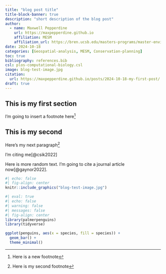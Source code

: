 ```yaml
---
title: "blog post title"
title-block-banner: true
description: "short description of the blog post"
author: 
  - name: Maxwell Pepperdine
    url: https://maxpepperdine.github.io
    affiliation: MESM
    affiliation_url: https://bren.ucsb.edu/masters-programs/master-environmental-science-and-management 
date: 2024-10-18
categories: [Geospatial-analysis, MESM, Conservation-planning]
toc: true
bibliography: references.bib
csl: plos-computational-biology.csl
image: blog-test-image.jpg
citation: 
  url: https://maxpepperdine.github.io/posts/2024-10-18-my-first-post/
draft: true
---
```


## This is my first section

I'm going to insert a footnote here[^1]

[^1]: Here is a new footnote

## This is my second

Here's my next paragraph[^2]

[^2]: Here is my second footnote

I'm citing me[@csik2022]

Here is more random text. I'm going to cite a journal article now[@gaynor2022].

```r
#| echo: false
#| fig-align: center
knitr::include_graphics("blog-test-image.jpg")
```


```r
#| eval: true
#| echo: false
#| warning: false
#| messages: false
#| fig-align: center
library(palmerpenguins)
library(tidyverse)

ggplot(penguins, aes(x = species, fill = species)) +
  geom_bar() +
  theme_minimal()
```








